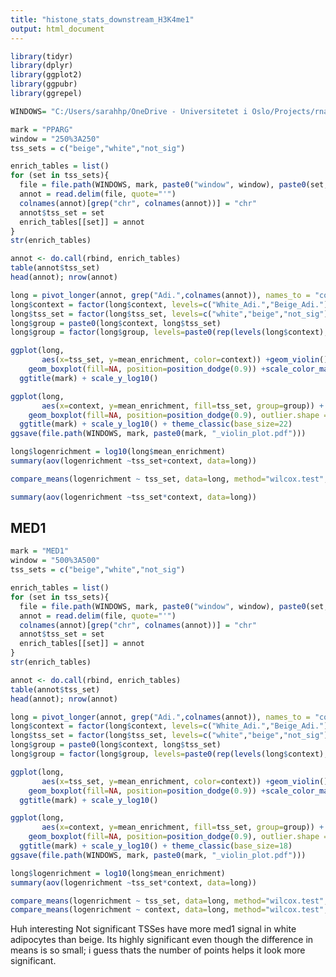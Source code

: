 ---
title: "histone_stats_downstream_H3K4me1"
output: html_document
---

```{r}
library(tidyr)
library(dplyr)
library(ggplot2)
library(ggpubr)
library(ggrepel)
```


```{r}
WINDOWS= "C:/Users/sarahhp/OneDrive - Universitetet i Oslo/Projects/rnaseq/beige_rnaseq_jul22/31_leafcutter/histone_profile/new_TSS"

mark = "PPARG"
window = "250%3A250"
tss_sets = c("beige","white","not_sig")

enrich_tables = list()
for (set in tss_sets){
  file = file.path(WINDOWS, mark, paste0("window", window), paste0(set,".",window, "_white_beige.tab"))
  annot = read.delim(file, quote="'")
  colnames(annot)[grep("chr", colnames(annot))] = "chr"
  annot$tss_set = set
  enrich_tables[[set]] = annot
}
str(enrich_tables)

annot <- do.call(rbind, enrich_tables)
table(annot$tss_set)
head(annot); nrow(annot)
```

```{r}
long = pivot_longer(annot, grep("Adi.",colnames(annot)), names_to = "context", values_to = "mean_enrichment")
long$context = factor(long$context, levels=c("White_Adi.","Beige_Adi."))
long$tss_set = factor(long$tss_set, levels=c("white","beige","not_sig"))
long$group = paste0(long$context, long$tss_set)
long$group = factor(long$group, levels=paste0(rep(levels(long$context),each=3), levels(long$tss_set)))
```


```{r}
ggplot(long, 
       aes(x=tss_set, y=mean_enrichment, color=context)) +geom_violin()+ 
    geom_boxplot(fill=NA, position=position_dodge(0.9)) +scale_color_manual(values= c("dodgerblue","orange"))+ 
  ggtitle(mark) + scale_y_log10()
```

```{r}
ggplot(long, 
       aes(x=context, y=mean_enrichment, fill=tss_set, group=group)) + geom_violin() + 
    geom_boxplot(fill=NA, position=position_dodge(0.9), outlier.shape = NA) +  scale_fill_manual(values= c("dodgerblue","orange","grey"))  + 
  ggtitle(mark) + scale_y_log10() + theme_classic(base_size=22)
ggsave(file.path(WINDOWS, mark, paste0(mark, "_violin_plot.pdf")))
```


```{r}
long$logenrichment = log10(long$mean_enrichment)
summary(aov(logenrichment ~tss_set+context, data=long))

compare_means(logenrichment ~ tss_set, data=long, method="wilcox.test", group.by="context")
```

```{r}
summary(aov(logenrichment ~tss_set*context, data=long))
```


## MED1

```{r}
mark = "MED1"
window = "500%3A500"
tss_sets = c("beige","white","not_sig")

enrich_tables = list()
for (set in tss_sets){
  file = file.path(WINDOWS, mark, paste0("window", window), paste0(set,".",window, "_white_beige.tab"))
  annot = read.delim(file, quote="'")
  colnames(annot)[grep("chr", colnames(annot))] = "chr"
  annot$tss_set = set
  enrich_tables[[set]] = annot
}
str(enrich_tables)

annot <- do.call(rbind, enrich_tables)
table(annot$tss_set)
head(annot); nrow(annot)
```

```{r}
long = pivot_longer(annot, grep("Adi.",colnames(annot)), names_to = "context", values_to = "mean_enrichment")
long$context = factor(long$context, levels=c("White_Adi.","Beige_Adi."))
long$tss_set = factor(long$tss_set, levels=c("white","beige","not_sig"))
long$group = paste0(long$context, long$tss_set)
long$group = factor(long$group, levels=paste0(rep(levels(long$context),each=3), levels(long$tss_set)))
```


```{r}
ggplot(long, 
       aes(x=tss_set, y=mean_enrichment, color=context)) +geom_violin()+ 
    geom_boxplot(fill=NA, position=position_dodge(0.9)) +scale_color_manual(values= c("dodgerblue","orange"))+ 
  ggtitle(mark) + scale_y_log10()
```

```{r}
ggplot(long, 
       aes(x=context, y=mean_enrichment, fill=tss_set, group=group)) + geom_violin() + 
    geom_boxplot(fill=NA, position=position_dodge(0.9), outlier.shape = NA) +  scale_fill_manual(values= c("dodgerblue","orange","grey"))  + 
  ggtitle(mark) + scale_y_log10() + theme_classic(base_size=18)
ggsave(file.path(WINDOWS, mark, paste0(mark, "_violin_plot.pdf")))
```


```{r}
long$logenrichment = log10(long$mean_enrichment)
summary(aov(logenrichment ~tss_set*context, data=long))

compare_means(logenrichment ~ tss_set, data=long, method="wilcox.test", group.by="context")
compare_means(logenrichment ~ context, data=long, method="wilcox.test", group.by="tss_set")
```

Huh interesting Not significant TSSes have more med1 signal in white adipocytes than beige.  Its highly significant even though the difference in means is so small; i guess thats the number of points helps it look more significant.  

